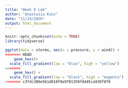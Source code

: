 ```yaml
---
title: "Week 8 Lab"
author: "Anastasia Kunz"
date: "11/24/2020"
output: html_document
---
```


```r
knitr::opts_chunk$set(echo = TRUE)
library(tidyverse)
```


```r
ggplot(data = storms, aes(x = pressure, y = wind)) +
<<<<<<< HEAD
	geom_hex()+ 
  scale_fill_gradient(low = "blue", high = "yellow")
=======
	geom_hex() +
  scale_fill_gradient(low = "black", high = "magenta")
>>>>>>> c3fdc306e5b1d810f8e9701359f4d45ca939f0f0
```


